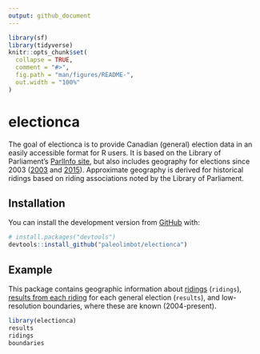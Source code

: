 ```yaml
---
output: github_document
---
```


<!-- README.md is generated from README.Rmd. Please edit that file -->

```r
library(sf)
library(tidyverse)
knitr::opts_chunk$set(
  collapse = TRUE,
  comment = "#>",
  fig.path = "man/figures/README-",
  out.width = "100%"
)
```

# electionca

<!-- badges: start -->
<!-- badges: end -->

The goal of electionca is to provide Canadian (general) election data in an easily accessible format for R users. It is based on the Library of Parliament's [ParlInfo site](https://lop.parl.ca/sites/ParlInfo/default/en_CA/), but also includes geography for elections since 2003 ([2003](https://open.canada.ca/data/en/dataset/78400aed-2370-4437-97ca-7563c21bacb1) and [2015](https://open.canada.ca/data/en/dataset/737be5ea-27cf-48a3-91d6-e835f11834b0)). Approximate geography is derived for historical ridings based on riding associations noted by the Library of Parliament.

## Installation

You can install the development version from [GitHub](https://github.com/) with:

``` r
# install.packages("devtools")
devtools::install_github("paleolimbot/electionca")
```
## Example

This package contains geographic information about [ridings](https://lop.parl.ca/sites/ParlInfo/default/en_CA/ElectionsRidings/Ridings) (`ridings`), [results from each riding](https://lop.parl.ca/sites/ParlInfo/default/en_CA/ElectionsRidings/Elections) for each general election (`results`), and low-resolution boundaries, where these are known (2004-present).

```r
library(electionca)
results
ridings
boundaries
```
